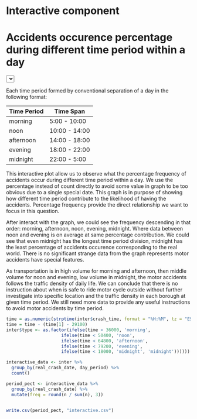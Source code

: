 # Interactive component

<script src="https://d3js.org/d3.v6.min.js"></script>
<h1>Accidents occurence percentage during different time period within a day</h1>
  
  
  <div id="graph">
  
  <select id="dayPeriod"></select>
  
  </div>

<script src="script/interactivegraph.js"></script>

Each time period formed by conventional separation of a day in the following format:

Time Period| Time Span
------------- | -------------
morning |  5:00 - 10:00
noon | 10:00 - 14:00
afternoon | 14:00 - 18:00
evening | 18:00 - 22:00
midnight | 22:00 - 5:00

This interactive plot allow us to observe what the percentage frequency of accidents occur during different time period within a day. We use the percentage instead of count directly to avoid some value in graph to be too obvious due to a single special date. This graph is in purpose of showing how different time period contribute to the likelihood of having the accidents. Percentage frequency provide the direct relationship we want to focus in this question. 

After interact with the graph, we could see the frequency descending in that order: morning, afternoon, noon, evening, midnight. Where data between noon and evening is on average at same percentage contribution. We could see that even midnight has the longest time period division, midnight has the least percentage of accidents occurence corresponding to the real world. There is no significant strange data from the graph represents motor accidents have special features. 

As transportation is in high volume for morning and afternoon, then middle volume for noon and evening, low volume in midnight, the motor accidents follows the traffic density of daily life. We can conclude that there is no instruction about when is safe to ride motor cycle outside without further investigate into specific location and the traffic density in each borough at given time period. We still need more data to provide any useful instructions to avoid motor accidents by time period.





```r

time = as.numeric(strptime(inter$crash_time, format = "%H:%M", tz = "EST"))
time = time - (time[1] - 29100)
inter$type <- as.factor(ifelse(time < 36000, 'morning',
                     ifelse(time < 50400, 'noon', 
                     ifelse(time < 64800, 'afternoon', 
                     ifelse(time < 79200, 'evening', 
                     ifelse(time < 18000, 'midnight', 'midnight'))))))

interactive_data <- inter %>% 
  group_by(real_crash_date, day_period) %>%
  count() 

period_pect <- interactive_data %>%
  group_by(real_crash_date) %>%
  mutate(freq = round(n / sum(n), 3)) 


write.csv(period_pect, "interactive.csv")
```



